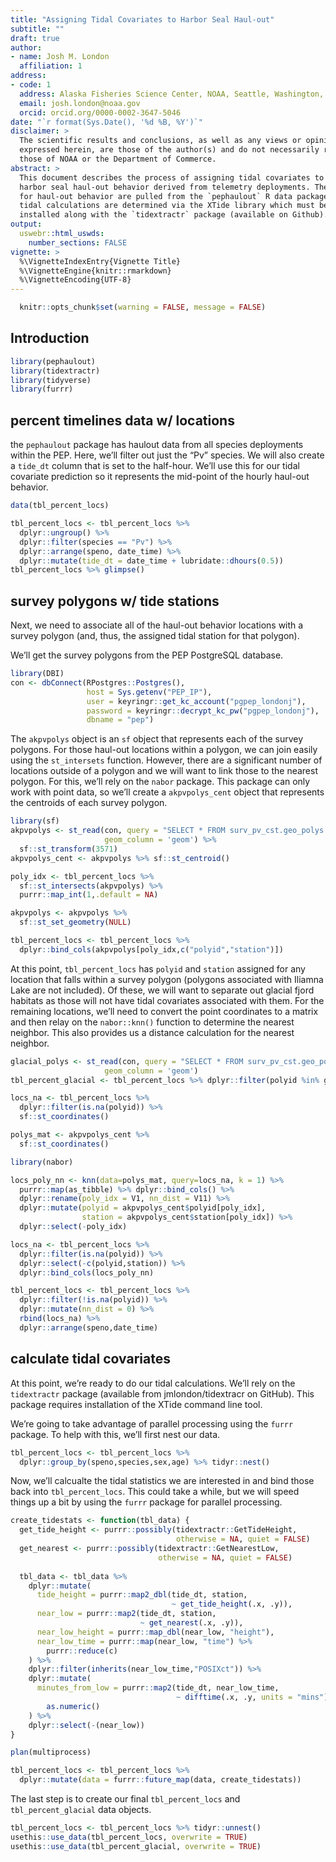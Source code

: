 ```yaml
---
title: "Assigning Tidal Covariates to Harbor Seal Haul-out"
subtitle: ""
draft: true
author:
- name: Josh M. London
  affiliation: 1
address:
- code: 1
  address: Alaska Fisheries Science Center, NOAA, Seattle, Washington, USA 
  email: josh.london@noaa.gov
  orcid: orcid.org/0000-0002-3647-5046
date: "`r format(Sys.Date(), '%d %B, %Y')`"
disclaimer: >
  The scientific results and conclusions, as well as any views or opinions 
  expressed herein, are those of the author(s) and do not necessarily reflect 
  those of NOAA or the Department of Commerce.
abstract: >
  This document describes the process of assigning tidal covariates to Alaska
  harbor seal haul-out behavior derived from telemetry deployments. The data
  for haul-out behavior are pulled from the `pephaulout` R data package. The
  tidal calculations are determined via the XTide library which must be 
  installed along with the `tidextractr` package (available on Github).
output: 
  uswebr::html_uswds:
    number_sections: FALSE
vignette: >
  %\VignetteIndexEntry{Vignette Title}
  %\VignetteEngine{knitr::rmarkdown}
  %\VignetteEncoding{UTF-8}
---
```


```r
  knitr::opts_chunk$set(warning = FALSE, message = FALSE)
```

## Introduction

```r
library(pephaulout)
library(tidextractr)
library(tidyverse)
library(furrr)
```

## percent timelines data w/ locations

the `pephaulout` package has haulout data from all species deployments within
the PEP. Here, we'll filter out just the "Pv" species. We will also create
a `tide_dt` column that is set to the half-hour. We'll use this for our tidal
covariate prediction so it represents the mid-point of the hourly haul-out
behavior.

```r
data(tbl_percent_locs)

tbl_percent_locs <- tbl_percent_locs %>% 
  dplyr::ungroup() %>% 
  dplyr::filter(species == "Pv") %>% 
  dplyr::arrange(speno, date_time) %>% 
  dplyr::mutate(tide_dt = date_time + lubridate::dhours(0.5)) 
tbl_percent_locs %>% glimpse()
```

## survey polygons w/ tide stations

Next, we need to associate all of the haul-out behavior locations with a
survey polygon (and, thus, the assigned tidal station for that polygon).

We'll get the survey polygons from the PEP PostgreSQL database.

```r
library(DBI)
con <- dbConnect(RPostgres::Postgres(), 
                 host = Sys.getenv("PEP_IP"),
                 user = keyringr::get_kc_account("pgpep_londonj"),
                 password = keyringr::decrypt_kc_pw("pgpep_londonj"),
                 dbname = "pep")
```

The `akpvpolys` object is an `sf` object that represents each of the survey
polygons. For those haul-out locations within a polygon, we can join easily
using the `st_intersets` function. However, there are a significant number
of locations outside of a polygon and we will want to link those to the 
nearest polygon. For this, we'll rely on the `nabor` package. This package
can only work with point data, so we'll create a `akpvpolys_cent` object
that represents the centroids of each survey polygon.

```r
library(sf)
akpvpolys <- st_read(con, query = "SELECT * FROM surv_pv_cst.geo_polys where iliamna != 'Y'", 
                     geom_column = 'geom') %>% 
  sf::st_transform(3571)
akpvpolys_cent <- akpvpolys %>% sf::st_centroid()

poly_idx <- tbl_percent_locs %>%
  sf::st_intersects(akpvpolys) %>% 
  purrr::map_int(1,.default = NA)

akpvpolys <- akpvpolys %>% 
  sf::st_set_geometry(NULL)

tbl_percent_locs <- tbl_percent_locs %>%
  dplyr::bind_cols(akpvpolys[poly_idx,c("polyid","station")])
```

At this point, `tbl_percent_locs` has `polyid` and `station` assigned for any
location that falls within a survey polygon (polygons associated with Iliamna
Lake are not included). Of these, we will want to separate out glacial fjord
habitats as those will not have tidal covariates associated with them.
For the remaining locations, we'll need to convert the point coordinates to a 
matrix and then relay on the `nabor::knn()` function to determine the nearest 
neighbor. This also provides us a distance calculation for the nearest neighbor.

```r
glacial_polys <- st_read(con, query = "SELECT * FROM surv_pv_cst.geo_polys where glacier_name IS NOT NULL", 
                     geom_column = 'geom')
tbl_percent_glacial <- tbl_percent_locs %>% dplyr::filter(polyid %in% glacial_polys$polyid)
```

```r
locs_na <- tbl_percent_locs %>% 
  dplyr::filter(is.na(polyid)) %>% 
  sf::st_coordinates()

polys_mat <- akpvpolys_cent %>% 
  sf::st_coordinates()

library(nabor)

locs_poly_nn <- knn(data=polys_mat, query=locs_na, k = 1) %>% 
  purrr::map(as_tibble) %>% dplyr::bind_cols() %>% 
  dplyr::rename(poly_idx = V1, nn_dist = V11) %>% 
  dplyr::mutate(polyid = akpvpolys_cent$polyid[poly_idx],
                station = akpvpolys_cent$station[poly_idx]) %>% 
  dplyr::select(-poly_idx)

locs_na <- tbl_percent_locs %>% 
  dplyr::filter(is.na(polyid)) %>% 
  dplyr::select(-c(polyid,station)) %>% 
  dplyr::bind_cols(locs_poly_nn)

tbl_percent_locs <- tbl_percent_locs %>% 
  dplyr::filter(!is.na(polyid)) %>% 
  dplyr::mutate(nn_dist = 0) %>% 
  rbind(locs_na) %>% 
  dplyr::arrange(speno,date_time)
```


## calculate tidal covariates

At this point, we're ready to do our tidal calculations. We'll rely on the 
`tidextractr` package (available from jmlondon/tidextracr on GitHub). This
package requires installation of the XTide command line tool.

We're going to take advantage of parallel processing using the `furrr`
package. To help with this, we'll first nest our data.

```r
tbl_percent_locs <- tbl_percent_locs %>% 
  dplyr::group_by(speno,species,sex,age) %>% tidyr::nest()
```


Now, we'll calcualte the tidal statistics we are interested in and bind those
back into `tbl_percent_locs`. This could take a while, but we will speed things
up a bit by using the `furrr` package for parallel processing.

```r

create_tidestats <- function(tbl_data) {
  get_tide_height <- purrr::possibly(tidextractr::GetTideHeight, 
                                     otherwise = NA, quiet = FALSE)
  get_nearest <- purrr::possibly(tidextractr::GetNearestLow, 
                                 otherwise = NA, quiet = FALSE)
  
  tbl_data <- tbl_data %>%
    dplyr::mutate(
      tide_height = purrr::map2_dbl(tide_dt, station,
                                    ~ get_tide_height(.x, .y)),
      near_low = purrr::map2(tide_dt, station,
                             ~ get_nearest(.x, .y)),
      near_low_height = purrr::map_dbl(near_low, "height"),
      near_low_time = purrr::map(near_low, "time") %>%
        purrr::reduce(c)
    ) %>% 
    dplyr::filter(inherits(near_low_time,"POSIXct")) %>%
    dplyr::mutate(
      minutes_from_low = purrr::map2(tide_dt, near_low_time, 
                                     ~ difftime(.x, .y, units = "mins")) %>%
        as.numeric()
    ) %>% 
    dplyr::select(-(near_low))
}

plan(multiprocess)

tbl_percent_locs <- tbl_percent_locs %>% 
  dplyr::mutate(data = furrr::future_map(data, create_tidestats)) 

```

The last step is to create our final `tbl_percent_locs` and `tbl_percent_glacial`
data objects.

```r
tbl_percent_locs <- tbl_percent_locs %>% tidyr::unnest()
usethis::use_data(tbl_percent_locs, overwrite = TRUE)
usethis::use_data(tbl_percent_glacial, overwrite = TRUE)
```
